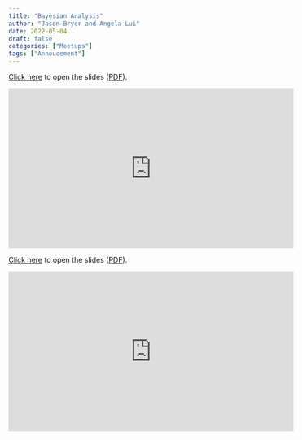 ```yaml
---
title: "Bayesian Analysis"
author: "Jason Bryer and Angela Lui"
date: 2022-05-04
draft: false
categories: ["Meetups"]
tags: ["Annoucement"]
---
```



[Click here](/slides/10-Bayesian_Analysis.html#1) to open the slides ([PDF](/slides/10-Bayesian_Analysis.pdf)).

<iframe width="560" height="315" src="https://www.youtube.com/embed/Yx8Rm2R4Dc0" title="YouTube video player" frameborder="0" allow="accelerometer; autoplay; clipboard-write; encrypted-media; gyroscope; picture-in-picture" allowfullscreen></iframe>

<!--more-->

[Click here](/slides/10-Bayesian_Analysis.html#1) to open the slides ([PDF](/slides/10-Bayesian_Analysis.pdf)).

<iframe width="560" height="315" src="https://www.youtube.com/embed/Yx8Rm2R4Dc0" title="YouTube video player" frameborder="0" allow="accelerometer; autoplay; clipboard-write; encrypted-media; gyroscope; picture-in-picture" allowfullscreen></iframe>



